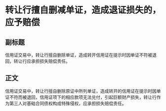 # 转让行擅自删减单证，造成退证损失的，应予赔偿
## 副标题
信用证交易中，转让行擅自删除单证，造成转开信用证在提示时因单证不符被退回，转让行应承担损失赔偿责任。
## 正文
信用证交易中，转让行擅自删除原证中所列单证，造成转开的信用证在提示时因单证不符而被退回，信用证项下的相应款项无法兑付，引起巨额财产损失，转让行作为第三人对基础合同债权构成特殊侵权，应承担损失赔偿责任。